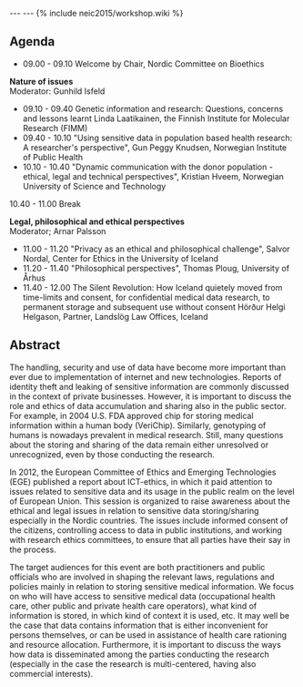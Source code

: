 ---
---
{% include neic2015/workshop.wiki %}

== Agenda ==
* 09.00 - 09.10   Welcome by Chair, Nordic Committee on Bioethics

'''Nature of issues'''<br/>
Moderator: Gunhild Isfeld
* 09.10 - 09.40   Genetic information and research: Questions, concerns and lessons learnt Linda Laatikainen, the Finnish Institute for Molecular Research (FIMM)
* 09.40 - 10.10   "Using sensitive data in population based health research: A researcher's perspective", Gun Peggy Knudsen, Norwegian Institute of Public Health
* 10.10 - 10.40   "Dynamic communication with the donor population - ethical, legal and technical perspectives", Kristian Hveem, Norwegian University of Science and Technology

10.40 - 11.00    Break

'''Legal, philosophical and ethical perspectives'''<br/>
Moderator; Arnar Palsson
* 11.00 - 11.20   "Privacy as an ethical and philosophical challenge", Salvor Nordal, Center for Ethics in the University of Iceland
* 11.20 - 11.40   "Philosophical perspectives", Thomas Ploug, University of Århus
* 11.40 - 12.00   The Silent Revolution: How Iceland quietely moved from time-limits and consent, for confidential medical data research, to permanent storage and subsequent use without consent Hörður Helgi Helgason, Partner, Landslög Law Offices, Iceland

== Abstract ==
The handling, security and use of data have become more important than ever due
to implementation of internet and new technologies. Reports of identity theft
and leaking of sensitive information are commonly discussed in the context of
private businesses. However, it is important to discuss the role and ethics of
data accumulation and sharing also in the public sector. For example, in 2004
U.S. FDA approved chip for storing medical information within a human body
(VeriChip). Similarly, genotyping of humans is nowadays prevalent in medical
research. Still, many questions about the storing and sharing of the data remain
either unresolved or unrecognized, even by those conducting the research.

In 2012, the European Committee of Ethics and Emerging Technologies (EGE)
published a report about ICT-ethics, in which it paid attention to issues
related to sensitive data and its usage in the public realm on the level of
European Union. This session is organized to raise awareness about the ethical
and legal issues in relation to sensitive data storing/sharing especially in the
Nordic countries. The issues include informed consent of the citizens,
controlling access to data in public institutions, and working with research
ethics committees, to ensure that all parties have their say in the process.

The target audiences for this event are both practitioners and public officials
who are involved in shaping the relevant laws, regulations and policies mainly
in relation to storing sensitive medical information. We focus on who will have
access to sensitive medical data (occupational health care, other public and
private health care operators), what kind of information is stored, in which
kind of context it is used, etc. It may well be the case that data contains
information that is either inconvenient for persons themselves, or can be used
in assistance of health care rationing and resource allocation. Furthermore, it
is important to discuss the ways how data is disseminated among the parties
conducting the research (especially in the case the research is multi-centered,
having also commercial interests).
